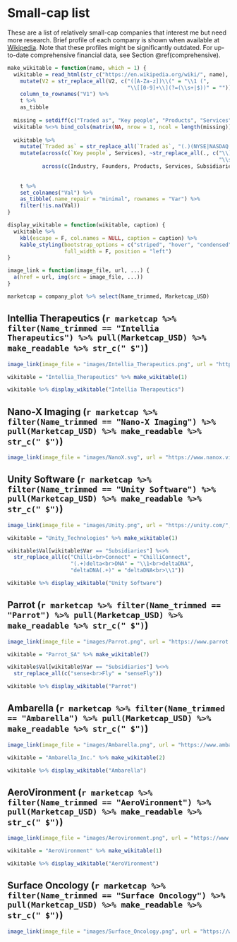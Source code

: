# Small-cap list {#small-cap}

These are a list of relatively small-cap companies that interest me but need more research. Brief profile of each company is shown when available at [Wikipedia](https://en.wikipedia.org/wiki/Main_Page). Note that these profiles might be significantly outdated. For up-to-date comprehensive financial data, see Section \@ref(comprehensive).

```r
make_wikitable = function(name, which = 1) {
  wikitable = read_html(str_c("https://en.wikipedia.org/wiki/", name), which = which, header = T, trim = T) %>% 
    mutate(V2 = str_replace_all(V2, c("([A-Za-z])\\(" = "\\1 (",
                                      "\\[[0-9]+\\](?=(\\s+|$))" = ""))) %>%
    column_to_rownames("V1") %>% 
    t %>% 
    as_tibble
  
  missing = setdiff(c("Traded as", "Key people", "Products", "Services", "Industry", "Founders", "Subsidiaries"), names(wikitable))
  wikitable %<>% bind_cols(matrix(NA, nrow = 1, ncol = length(missing)) %>% set_colnames(missing) %>% as_tibble)
  
  wikitable %>%
    mutate(`Traded as` = str_replace_all(`Traded as`, "(.)(NYSE|NASDAQ|S&P|Russell)", "\\1<br>\\2")) %>%
    mutate(across(c(`Key people`, Services), ~str_replace_all(., c("\\)([A-Z])" = ")<br>\\1",
                                                                   "\\s*\\n\\s*" = "<br>"))),
           across(c(Industry, Founders, Products, Services, Subsidiaries), ~str_replace_all(., c("([a-z])([A-Z])" = "\\1<br>\\2",
                                                                                       ", " = "<br>",
                                                                                       ",* and " = "<br>")))) %>%
    t %>% 
    set_colnames("Val") %>%
    as_tibble(.name_repair = "minimal", rownames = "Var") %>%
    filter(!is.na(Val))
}

display_wikitable = function(wikitable, caption) {
  wikitable %>%
    kbl(escape = F, col.names = NULL, caption = caption) %>%
    kable_styling(bootstrap_options = c("striped", "hover", "condensed", "responsive"),
                  full_width = F, position = "left")
}

image_link = function(image_file, url, ...) {
  a(href = url, img(src = image_file, ...))
}

marketcap = company_plot %>% select(Name_trimmed, Marketcap_USD)
```

## Intellia Therapeutics (`r marketcap %>% filter(Name_trimmed == "Intellia Therapeutics") %>% pull(Marketcap_USD) %>% make_readable %>% str_c(" $")`)

```r
image_link(image_file = "images/Intellia_Therapeutics.png", url = "https://www.intelliatx.com/", width = "240px")

wikitable = "Intellia_Therapeutics" %>% make_wikitable(1) 

wikitable %>% display_wikitable("Intellia Therapeutics")
```

## Nano-X Imaging (`r marketcap %>% filter(Name_trimmed == "Nano-X Imaging") %>% pull(Marketcap_USD) %>% make_readable %>% str_c(" $")`)

```r
image_link(image_file = "images/NanoX.svg", url = "https://www.nanox.vision/", width = "240px")
```

## Unity Software (`r marketcap %>% filter(Name_trimmed == "Unity Software") %>% pull(Marketcap_USD) %>% make_readable %>% str_c(" $")`)

```r
image_link(image_file = "images/Unity.png", url = "https://unity.com/", width = "240px")

wikitable = "Unity_Technologies" %>% make_wikitable(1)

wikitable$Val[wikitable$Var == "Subsidiaries"] %<>% 
  str_replace_all(c("Chilli<br>Connect" = "ChilliConnect",
                    "(.+)delta<br>DNA" = "\\1<br>deltaDNA",
                    "deltaDNA(.+)" = "deltaDNA<br>\\1"))

wikitable %>% display_wikitable("Unity Software")
```

## Parrot (`r marketcap %>% filter(Name_trimmed == "Parrot") %>% pull(Marketcap_USD) %>% make_readable %>% str_c(" $")`)

```r
image_link(image_file = "images/Parrot.png", url = "https://www.parrot.com/en", width = "240px")

wikitable = "Parrot_SA" %>% make_wikitable(7)

wikitable$Val[wikitable$Var == "Subsidiaries"] %<>% 
  str_replace_all(c("sense<br>Fly" = "senseFly"))

wikitable %>% display_wikitable("Parrot")
```

## Ambarella (`r marketcap %>% filter(Name_trimmed == "Ambarella") %>% pull(Marketcap_USD) %>% make_readable %>% str_c(" $")`)

```r
image_link(image_file = "images/Ambarella.png", url = "https://www.ambarella.com/", width = "240px")

wikitable = "Ambarella_Inc." %>% make_wikitable(2)

wikitable %>% display_wikitable("Ambarella")
```

## AeroVironment (`r marketcap %>% filter(Name_trimmed == "AeroVironment") %>% pull(Marketcap_USD) %>% make_readable %>% str_c(" $")`)

```r
image_link(image_file = "images/Aerovironment.png", url = "https://www.avinc.com/", width = "240px")

wikitable = "AeroVironment" %>% make_wikitable(1)

wikitable %>% display_wikitable("AeroVironment")
```

## Surface Oncology (`r marketcap %>% filter(Name_trimmed == "Surface Oncology") %>% pull(Marketcap_USD) %>% make_readable %>% str_c(" $")`)

```r
image_link(image_file = "images/Surface_Oncology.png", url = "https://www.surfaceoncology.com/", width = "240px")
```
